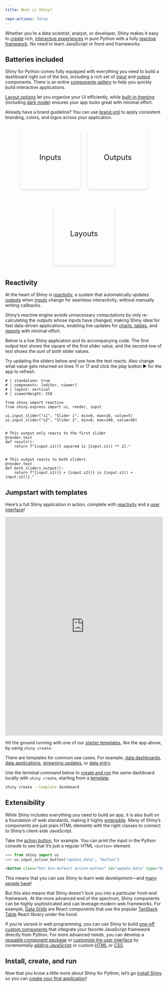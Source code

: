 ```yaml
---
title: What is Shiny?

repo-actions: false
---
```


```{=html}
<style>
  .btn-links {
    display: flex;
    gap: 1.5rem;
    flex-wrap: wrap;
    justify-content: center;
  }

  .btn-link-large {
    display: flex;
    flex-direction: column;
    align-items: center;
    justify-content: center;
    width: 150px;
    height: 150px;
    font-size: 1.5rem;
    border: 1px solid transparent;
    border-radius: 10px;
    cursor: pointer;
    padding: 1.25rem;
    text-decoration: none;
    box-shadow: 0 4px 8px rgba(0, 0, 0, 0.1);
  }

  .btn-link-large i {
    margin-top: 10px;
    font-size: 2rem;
  }

  .btn-link-large:hover {
    text-decoration: none;
    border: 1px solid var(--bs-primary);
  }
</style>
```

Whether you’re a data scientist, analyst, or developer, Shiny makes it easy to [create](create-run.qmd) rich, [interactive experiences](/docs/ui-overview.qmd) in pure Python with a fully [reactive framework](/docs/reactive-foundations.qmd).
No need to learn JavaScript or front-end frameworks.

## Batteries included {#batteries-included}

Shiny for Python comes fully equipped with everything you need to build a dashboard right out of the box, including a rich set of [input](/components/#inputs) and [output](/components/#outputs) components.
There is an entire [components gallery](/components/) to help you quickly build interactive applications.

[Layout options](/layouts/) let you organize your UI efficiently, while [built-in theming](/docs/ui-customize.qmd) (including [dark mode](/components/inputs/dark-mode)) ensures your app looks great with minimal effort.

Already have a brand guideline?
You can use [brand.yml](https://posit-dev.github.io/brand-yml/) to apply consistent branding, colors, and logos across your application.

<div class="btn-links">
  <a href="/components/#inputs" class="btn-link-large">
    Inputs
    <i class="bi bi-sliders primary" role="img" aria-hidden="true"></i>
  </a>

  <a href="/components/#outputs" class="btn-link-large">
    Outputs
    <i class="bi bi-bar-chart-line-fill primary" role="img" aria-hidden="true"></i>
  </a>

  <a  href="/layouts" class="btn-link-large">
    Layouts
    <i class="bi bi-layout-text-window-reverse primary" role="img" aria-hidden="true"></i>
  </a>
</div>

## Reactivity {#reactivity}

At the heart of Shiny is [reactivity](/docs/reactive-foundations.qmd), a system that automatically updates [outputs](/components/#outputs) when [inputs](/components/#inputs) change for seamless interactivity, without manually writing callbacks.

Shiny's reactive engine avoids unnecessary computations by only re-calculating the outputs whose inputs have changed, making Shiny ideal for fast data-driven applications, enabling live updates for [charts, tables](/components/#outputs), and [reports](https://quarto.org/docs/interactive/shiny/) with minimal effort.

Below is a live Shiny application and its accompanying code.
The first output text shows the square of the first slider value,
and the second row of text shows the sum of _both_ slider values.

Try updating the sliders below and see how the text reacts.
Also change what value gets returned on lines 11 or 17 and click the play button ▶️ for the app to refresh.

```shinylive-python
# | standalone: true
# | components: [editor, viewer]
# | layout: vertical
# | viewerHeight: 250

from shiny import reactive
from shiny.express import ui, render, input

ui.input_slider("s1", "Slider 1", min=0, max=10, value=5)
ui.input_slider("s2", "Slider 2", min=0, max=100, value=50)


# This output only reacts to the first slider
@render.text
def result():
    return f"{input.s1()} squared is {input.s1() ** 2}."


# This output reacts to both sliders
@render.text
def both_sliders_output():
    return f"{input.s1()} + {input.s2()} is {input.s1() + input.s2()}."
```

## Jumpstart with templates {#templates}

Here's a full Shiny application in action, complete with [reactivity](/docs/reactive-foundations.qmd) and a [user interface](/docs/ui-overview.qmd)!

::::: {.column-screen-inset .mb-4}
::: {.hello-output}
<iframe
  src="https://gallery.shinyapps.io/template-dashboard/"
  frameborder="0"
  width="100%"
  class="mb-0 card hello-output-iframe"
></iframe>

<style>
  .hello-output-iframe {
    height: 700px;
  }
@media only screen and (max-width: 611px) {
  .hello-output-iframe {
    height: 2125px;
  }
}
</style>
:::
:::::

Hit the ground running with one of our [starter templates](/templates/), like the app above, by using `shiny create`.

There are templates for common use cases.
For example, [data dashboards](templates/dashboard/), [data applications](/templates/database-explorer/), [streaming updates](/templates/monitor-database/), or [data entry](/templates/survey/).

Use the terminal command below to [create and run](create-run.qmd) the same dashboard locally with `shiny create`, starting from a [template](/templates/).

```bash
shiny create --template dashboard
```


## Extensibility {#extensible}

While Shiny includes everything you need to build an app, it is also built on a foundation of web standards, making it highly [extensible](/docs/custom-component-one-off.qmd).
Many of Shiny's components are just plain HTML elements with the right classes to connect to Shiny's client-side JavaScript.

Take the [action button](/components/inputs/action-button/index.qmd), for example.
You can print the input in the Python console to see that it's just a regular HTML `<button>` element.

```python
>>> from shiny import ui
>>> ui.input_action_button("update_data", "Button")
```

```html
<button class="btn btn-default action-button" id="update_data" type="button">Button</button>
```

This means that you can use Shiny to learn web development---and [many people have](https://jnolis.com/talks/shiny_conf_2022/)!

But this also means that Shiny doesn't lock you into a particular front-end framework.
At the more advanced end of the spectrum, Shiny components can be highly sophisticated and can leverage modern web frameworks.
For example, [Data Grids](/components/outputs/data-grid/index.qmd) are React components that use the popular [TanStack Table](https://tanstack.com/table/latest) React library under the hood.

If you're versed in web programming, you can use Shiny to build [one-off custom components](/docs/custom-component-one-off.qmd) that integrate your favorite JavaScript framework directly from Python.
For more advanced needs, you can develop a [reusable component package](/docs/custom-components-pkg.qmd) or [customize the user interface](/docs/ui-customize.qmd) by incrementally [adding JavaScript](/docs/custom-component-one-off.qmd) or custom [HTML](/docs/ui-html.qmd) or [CSS](/docs/ui-customize.qmd).


## Install, create, and run

Now that you know a little more about Shiny for Python, let's go [install Shiny](install.qmd) so you can [create your first application](create-run.qmd)!
